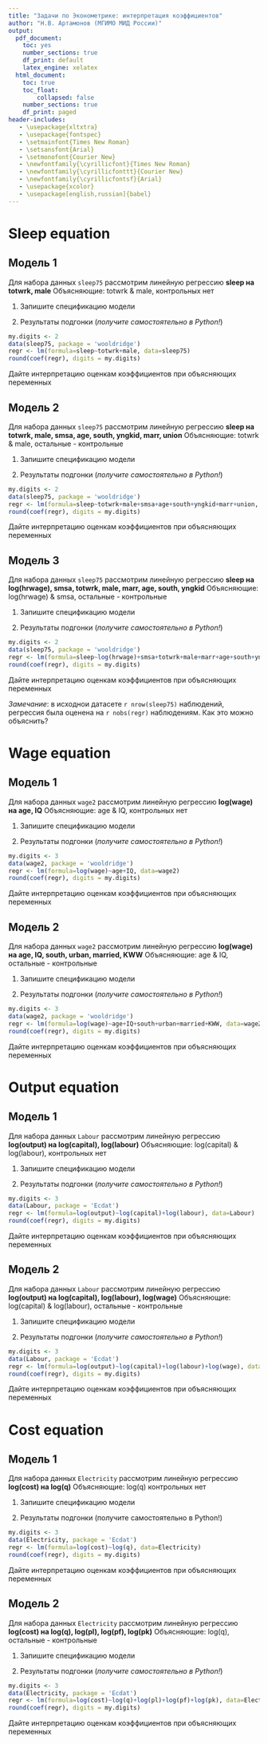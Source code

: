 ```yaml
---
title: "Задачи по Эконометрике: интерпретация коэффициентов"
author: "Н.В. Артамонов (МГИМО МИД России)"
output:
  pdf_document:
    toc: yes
    number_sections: true
    df_print: default
    latex_engine: xelatex
  html_document:
    toc: true
    toc_float: 
        collapsed: false
    number_sections: true
    df_print: paged
header-includes:
   - \usepackage{xltxtra}
   - \usepackage{fontspec}
   - \setmainfont{Times New Roman}
   - \setsansfont{Arial}
   - \setmonofont{Courier New}
   - \newfontfamily{\cyrillicfont}{Times New Roman}
   - \newfontfamily{\cyrillicfonttt}{Courier New} 
   - \newfontfamily{\cyrillicfontsf}{Arial}
   - \usepackage{xcolor}
   - \usepackage[english,russian]{babel}
---
```


# Sleep equation

## Модель 1

Для набора данных `sleep75` рассмотрим линейную регрессию
**sleep на totwrk, male** 
Объясняющие: totwrk & male, контрольных нет

1. Запишите спецификацию модели

2. Результаты подгонки (*получите самостоятельно в Python!*)

```r
my.digits <- 2
data(sleep75, package = 'wooldridge')
regr <- lm(formula=sleep~totwrk+male, data=sleep75)
round(coef(regr), digits = my.digits)
```

Дайте интерпретацию оценкам коэффициентов при объясняющих переменных

## Модель 2

Для набора данных `sleep75` рассмотрим линейную регрессию
**sleep на totwrk, male, smsa, age, south, yngkid, marr, union** 
Объясняющие: totwrk & male, остальные - контрольные

1. Запишите спецификацию модели

2. Результаты подгонки (*получите самостоятельно в Python!*)

```r
my.digits <- 2
data(sleep75, package = 'wooldridge')
regr <- lm(formula=sleep~totwrk+male+smsa+age+south+yngkid+marr+union, data=sleep75)
round(coef(regr), digits = my.digits)
```

Дайте интерпретацию оценкам коэффициентов при объясняющих переменных

## Модель 3

Для набора данных `sleep75` рассмотрим линейную регрессию
**sleep на log(hrwage), smsa, totwrk, male, marr, age, south, yngkid** 
Объясняющие: log(hrwage) & smsa, остальные - контрольные

1. Запишите спецификацию модели

2. Результаты подгонки (*получите самостоятельно в Python!*)

```r
my.digits <- 2
data(sleep75, package = 'wooldridge')
regr <- lm(formula=sleep~log(hrwage)+smsa+totwrk+male+marr+age+south+yngkid, data=sleep75)
round(coef(regr), digits = my.digits)
```

Дайте интерпретацию оценкам коэффициентов при объясняющих переменных

*Замечание*: в исходнои датасете `r nrow(sleep75)` наблюдений,  регрессия была оценена на `r nobs(regr)` наблюдениям.
Как это можно объяснить?

# Wage equation

## Модель 1

Для набора данных `wage2` рассмотрим линейную регрессию
**log(wage) на age, IQ** 
Объясняющие: age & IQ, контрольных нет

1. Запишите спецификацию модели

2. Результаты подгонки (*получите самостоятельно в Python!*)

```r
my.digits <- 3
data(wage2, package = 'wooldridge')
regr <- lm(formula=log(wage)~age+IQ, data=wage2)
round(coef(regr), digits = my.digits)
```

Дайте интерпретацию оценкам коэффициентов при объясняющих переменных

## Модель 2

Для набора данных `wage2` рассмотрим линейную регрессию
**log(wage) на age, IQ, south, urban, married, KWW** 
Объясняющие: age & IQ, остальные - контрольные

1. Запишите спецификацию модели

2. Результаты подгонки (*получите самостоятельно в Python!*)

```r
my.digits <- 3
data(wage2, package = 'wooldridge')
regr <- lm(formula=log(wage)~age+IQ+south+urban+married+KWW, data=wage2)
round(coef(regr), digits = my.digits)
```

Дайте интерпретацию оценкам коэффициентов при объясняющих переменных

# Output equation 

## Модель 1

Для набора данных `Labour` рассмотрим линейную регрессию
**log(output) на log(capital), log(labour)** 
Объясняющие: log(capital) & log(labour), контрольных нет

1. Запишите спецификацию модели

2. Результаты подгонки (*получите самостоятельно в Python!*)

```r
my.digits <- 3
data(Labour, package = 'Ecdat')
regr <- lm(formula=log(output)~log(capital)+log(labour), data=Labour)
round(coef(regr), digits = my.digits)
```

Дайте интерпретацию оценкам коэффициентов при объясняющих переменных

## Модель 2

Для набора данных `Labour` рассмотрим линейную регрессию
**log(output) на log(capital), log(labour), log(wage)** 
Объясняющие: log(capital) & log(labour), остальные - контрольные

1. Запишите спецификацию модели

2. Результаты подгонки (*получите самостоятельно в Python!*)

```r
my.digits <- 3
data(Labour, package = 'Ecdat')
regr <- lm(formula=log(output)~log(capital)+log(labour)+log(wage), data=Labour)
round(coef(regr), digits = my.digits)
```

Дайте интерпретацию оценкам коэффициентов при объясняющих переменных

# Cost equation 

## Модель 1

Для набора данных `Electricity` рассмотрим линейную регрессию
**log(cost) на log(q)** 
Объясняющие: log(q) контрольных нет

1. Запишите спецификацию модели

2. Результаты подгонки (получите самостоятельно в Python!)

```r
my.digits <- 3
data(Electricity, package = 'Ecdat')
regr <- lm(formula=log(cost)~log(q), data=Electricity)
round(coef(regr), digits = my.digits)
```

Дайте интерпретацию оценкам коэффициентов при объясняющих переменных

## Модель 2

Для набора данных `Electricity` рассмотрим линейную регрессию
**log(cost) на log(q), log(pl), log(pf), log(pk)** 
Объясняющие: log(q), остальные - контрольные

1. Запишите спецификацию модели

2. Результаты подгонки (*получите самостоятельно в Python!*)

```r
my.digits <- 3
data(Electricity, package = 'Ecdat')
regr <- lm(formula=log(cost)~log(q)+log(pl)+log(pf)+log(pk), data=Electricity)
round(coef(regr), digits = my.digits)
```

Дайте интерпретацию оценкам коэффициентов при объясняющих переменных